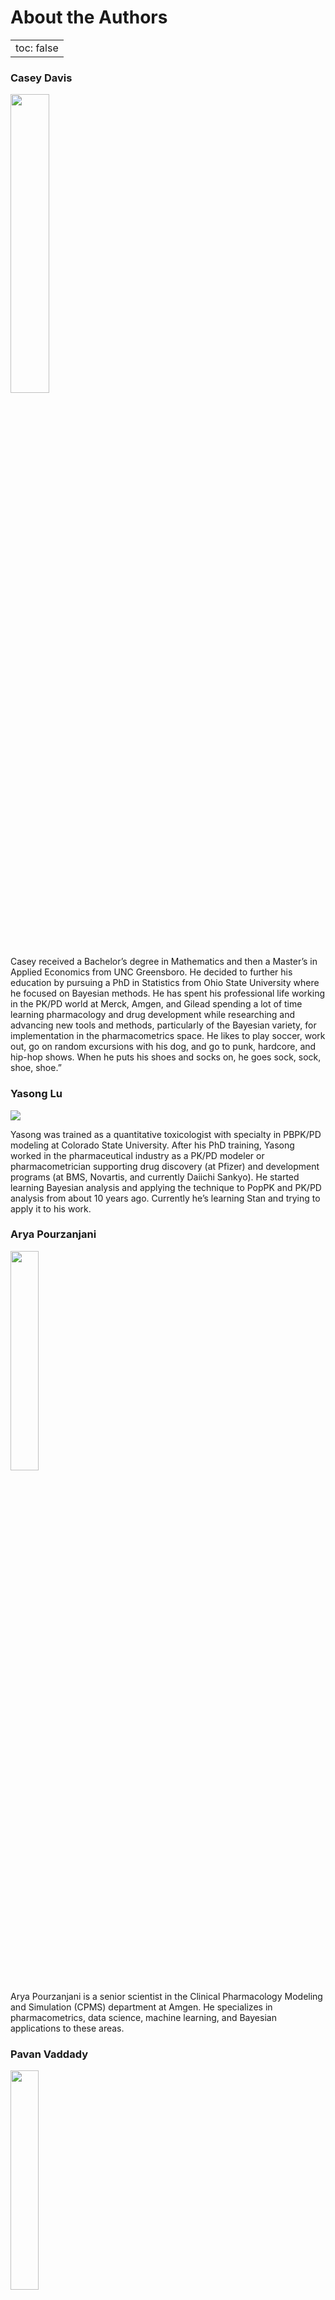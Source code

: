 # About the Authors {.unnumbered}

---
toc: false
---

### Casey Davis

![](/Images/CaseyDavis.jpg){fig-align="left" width="35%" height="35%"}

Casey received a Bachelor's degree in Mathematics and then a Master's in Applied Economics from UNC Greensboro. He decided to further his education by pursuing a PhD in Statistics from Ohio State University where he focused on Bayesian methods. He has spent his professional life working in the PK/PD world at Merck, Amgen, and Gilead spending a lot of time learning pharmacology and drug development while researching and advancing new tools and methods, particularly of the Bayesian variety, for implementation in the pharmacometrics space. He likes to play soccer, work out, go on random excursions with his dog, and go to punk, hardcore, and hip-hop shows. When he puts his shoes and socks on, he goes sock, sock, shoe, shoe."

### Yasong Lu

![](/Images/YasongLu.jpg){fig-align="left"}

Yasong was trained as a quantitative toxicologist with specialty in PBPK/PD modeling at Colorado State University. After his PhD training, Yasong worked in the pharmaceutical industry as a PK/PD modeler or pharmacometrician supporting drug discovery (at Pfizer) and development programs (at BMS, Novartis, and currently Daiichi Sankyo). He started learning Bayesian analysis and applying the technique to PopPK and PK/PD analysis from about 10 years ago. Currently he's learning Stan and trying to apply it to his work.

### Arya Pourzanjani

![](/Images/AryaPourzanjani.jpg){fig-align="left" width="30%" height="30%"}

Arya Pourzanjani is a senior scientist in the Clinical Pharmacology Modeling and Simulation (CPMS) department at Amgen. He specializes in pharmacometrics, data science, machine learning, and Bayesian applications to these areas.

### Pavan Vaddady

![](/Images/PavanVaddady.jpg){fig-align="left" width="30%" height="30%"}

Pavan Vaddady currently serves as the Head of Advanced Pharmacometrics within the Quantitative Clinical Pharmacology Department at Daiichi Sankyo, Inc. During his career, he led several early and late-stage development programs across multiple therapeutic areas both as a clinical pharmacologist and a pharmacometrician and applied model informed approaches to impact key drug development decisions. His current role involves developing a team of scientists for advanced pharmacometrics aspects including complex pharmacometrics modeling and simulation, disease progression, AI/ML, Bayesian approaches, MBMA across a portfolio of compounds. He is passionate about teaching and mentoring colleagues and has delivered comprehensive courses and tutorials on NONMEM, R, Stan, and Shiny for pharmacometricians. He obtained his B. Pharm. (Hons.), and M. Pharm. from BITS Pilani, India and his Ph.D. in pharmaceutical sciences from the University of Tennessee Health Science Center, Memphis, USA.

